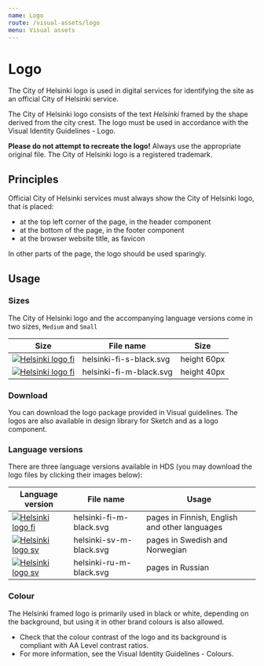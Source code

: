 ```yaml
---
name: Logo
route: /visual-assets/logo
menu: Visual assets
---
```



# Logo

<LargeParagraph>The City of Helsinki logo is used in digital services for identifying the site as an official City of Helsinki service.</LargeParagraph>

<p>The City of Helsinki logo consists of the text <em>Helsinki</em> framed by the shape derived from the city crest. The logo must be used in accordance with the <Link href="https://brand.hel.fi/en/logo" external>Visual Identity Guidelines - Logo</Link>.</p>

**Please do not attempt to recreate the logo!** Always use the appropriate original file. The City of Helsinki logo is a registered trademark.

## Principles 
Official City of Helsinki services must always show the City of Helsinki logo, that is placed: 
- at the top left corner of the page, in the header component
- at the bottom of the page, in the footer component
- at the browser website title, as favicon

In other parts of the page, the logo should be used sparingly.

## Usage

### Sizes
The City of Helsinki logo and the accompanying language versions come in two sizes, `Medium` and `Small`

Size                                                                                                             | File name         | Size                                         |
---------------------------------------------------------------------------------------------------------------------------- |-------------------|-----------------------------------------------|
[![Helsinki logo fi](../../static/assets/logo/fi/s/helsinki-fi-s-black.svg)](../../static/assets/logo/fi/m/helsinki-fi-s-black.svg "Small Helsinki logo fi") | helsinki-fi-s-black.svg   | height 60px |
[![Helsinki logo fi](../../static/assets/logo/fi/m/helsinki-fi-m-black.svg)](../../static/assets/logo/fi/m/helsinki-fi-m-black.svg "Medium Helsinki logo fi") | helsinki-fi-m-black.svg   | height 40px |

### Download
<p>You can <Link href="https://brand.hel.fi/wp-content/uploads/2018/11/helsinki_tunnus_paketti.zip" external>download the logo package</Link> provided in Visual guidelines. The logos are also available in design library for Sketch and as a logo component.</p>

### Language versions
There are three language versions available in HDS (you may download the logo files by clicking their images below):

Language version                                                                                                             | File name         | Usage                                         |
---------------------------------------------------------------------------------------------------------------------------- |-------------------|-----------------------------------------------|
[![Helsinki logo fi](../../static/assets/logo/fi/m/helsinki-fi-m-black.svg)](../../static/assets/logo/fi/m/helsinki-fi-m-black.svg "Medium Helsinki logo fi") | helsinki-fi-m-black.svg   | pages in Finnish, English and other languages |
[![Helsinki logo sv](../../static/assets/logo/sv/m/helsinki-sv-m-black.svg)](../../static/assets/logo/sv/m/helsinki-sv-m-black.svg.svg "Medium Helsinki logo sv") | helsinki-sv-m-black.svg   | pages in Swedish and Norwegian                |
[![Helsinki logo sv](../../static/assets/logo/ru/m/helsinki-ru-m-black.svg)](../../static/assets/logo/ru/m/helsinki-ru-m-black.svg.svg "Medium Helsinki logo ru") | helsinki-ru-m-black.svg   | pages in Russian                |


### Colour
The Helsinki framed logo is primarily used in black or white, depending on the background, but using it in other brand colours is also allowed.
- Check that the colour contrast of the logo and its background is compliant with <Link href="https://www.w3.org/TR/WCAG21/#contrast-minimum" external>AA Level contrast ratios</Link>.
- For more information, see the <Link href="https://brand.hel.fi/en/colours/" external>Visual Identity Guidelines - Colours</Link>.
